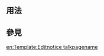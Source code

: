 <includeonly><!-- 在這裡加入模板的保護標識 --></includeonly><noinclude>{{template doc page viewed directly}}</noinclude>
<!-- 在本行下編輯模板說明 -->

== 用法 ==

== 參見 ==

<includeonly>
<!-- 本行下加入模板的分類 -->
[[Category:維基百科編輯提示| ]]
<!-- 本行下加入模板的跨語言鏈接 -->
[[en:Template:Editnotice talkpagename]]
</includeonly>